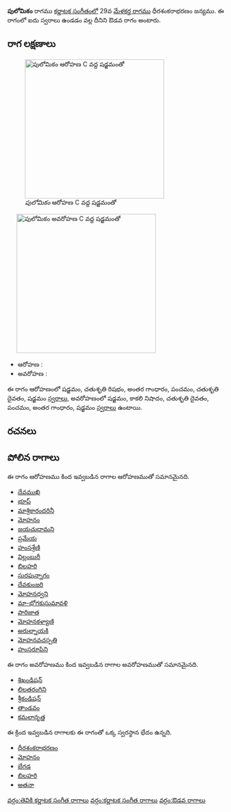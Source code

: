 {{Infobox ragam
	| name          	= పులోమికం
	| synonym	    	= 
	| mela          	= 
	| chakra        	= 
	| janaka        	= 
	| type          	= ఔడవ
	| arohanam      	= {{svaraC|S|R2|G3|P|D2|S'}} 
	| avarohanam    	= {{svaraC|S'|N3|D2|P|G3|S}}
	| jeeva         	=
	| chhaya        	=
	| nyasa         	=
	| vishesha      	= 
	| equivalent  		= 
}}
{{కర్ణాటక సంగీత రాగాలు}}
'''పులోమికం''' రాగము [[కర్ణాటక సంగీతం]]లో 29వ [[మేళకర్త రాగము]] ధీరశంకరాభరణం జన్యము.  ఈ రాగంలో ఐదు స్వరాలు ఉండడం వల్ల దీనిని ఔడవ రాగం అంటారు.


==రాగ లక్షణాలు==
[[Image:pulomikam_ar_kb2wiki.png|thumb|right|316px|''పులోమికం'' ఆరోహణ C వద్ద షడ్జమంతో]]
	[[Image:pulomikam_av_kb2wiki.png|thumb|right|316px|''పులోమికం'' అవరోహణ C వద్ద షడ్జమంతో]]

* ఆరోహణ : {{svaraC|S|R2|G3|P|D2|S'}} 
* అవరోహణ : {{svaraC|S'|N3|D2|P|G3|S}}

ఈ రాగం ఆరోహణంలో షడ్జమం, చతుశృతి రిషభం, అంతర గాంధారం, పంచమం, చతుశృతి దైవతం, షడ్జమం [[స్వరాలు]], అవరోహణంలో షడ్జమం, కాకలి  నిషాదం, చతుశృతి దైవతం, పంచమం, అంతర గాంధారం, షడ్జమం [[స్వరాలు]] ఉంటాయి.

==రచనలు==



==పోలిన రాగాలు==
ఈ రాగం ఆరోహణము కింద ఇవ్వబడిన రాగాల ఆరోహణముతో సమానమైనది.
* [[దేవముఖి]]
* [[భూప్]]
* [[మాశ్రికారందరినీ]]
* [[మోహనం]]
* [[జయచుదామని]]
* [[ప్రమేయ]]
* [[హంసశ్రేణి]]
* [[విల్లంబురీ]]
* [[బిలహరి]]
* [[సురపున్నాగం]]
* [[దేవకుంజరి]]
* [[మోహనధ్వని]]
* [[మా-భోగకుసుమావళి]]
* [[పారిజాత]]
* [[ మోహనకళ్యాణి]]
* [[ అరుల్నాయకి]]
* [[మోహనవచస్పతి]]
* [[హంసరూపిని]]

ఈ రాగం అవరోహణము కింద ఇవ్వబడిన రాగాల అవరోహణముతో సమానమైనది.
* [[శిఖండిషన్]]
* [[లిలతరంగిని]]
* [[శ్రీకండిషన్]]
* [[తాండవం]]
* [[ కమలానృత్త]]

ఈ క్రింద ఇవ్వబడిన రాగాలకు ఈ రాగంతో ఒక్క స్వరస్థాన భేదం ఉన్నది.
* [[ధీరశంకరాభరణం]]
* [[మోహనం]]
* [[బేగడ]]
* [[బిలహరి]]
* [[అతనా]]



[[వర్గం:తెవికి కర్ణాటక సంగీత రాగాలు]]
[[వర్గం:కర్ణాటక సంగీత రాగాలు]]
[[వర్గం:ఔడవ రాగాలు]]